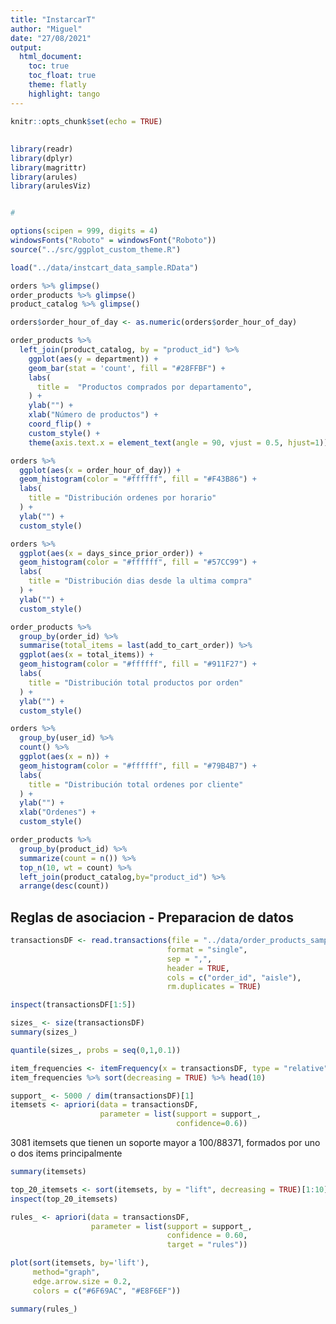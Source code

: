```yaml
---
title: "InstarcarT"
author: "Miguel"
date: "27/08/2021"
output:
  html_document:
    toc: true
    toc_float: true
    theme: flatly
    highlight: tango
---
```


```r
knitr::opts_chunk$set(echo = TRUE)
```

##
```r
library(readr)
library(dplyr)
library(magrittr)
library(arules)
library(arulesViz)


# 

options(scipen = 999, digits = 4)
windowsFonts("Roboto" = windowsFont("Roboto"))
source("../src/ggplot_custom_theme.R")

```


```r
load("../data/instcart_data_sample.RData")
```



```r
orders %>% glimpse()
order_products %>% glimpse()
product_catalog %>% glimpse()

```



```r
orders$order_hour_of_day <- as.numeric(orders$order_hour_of_day)
```

```r
order_products %>% 
  left_join(product_catalog, by = "product_id") %>% 
    ggplot(aes(y = department)) +
    geom_bar(stat = 'count', fill = "#28FFBF") +
    labs(
      title =  "Productos comprados por departamento",
    ) +
    ylab("") +
    xlab("Número de productos") +
    coord_flip() +
    custom_style() +
    theme(axis.text.x = element_text(angle = 90, vjust = 0.5, hjust=1))
```


```r
orders %>% 
  ggplot(aes(x = order_hour_of_day)) +
  geom_histogram(color = "#ffffff", fill = "#F43B86") +
  labs(
    title = "Distribución ordenes por horario"
  ) +
  ylab("") +
  custom_style()
```


```r
orders %>% 
  ggplot(aes(x = days_since_prior_order)) +
  geom_histogram(color = "#ffffff", fill = "#57CC99") +
  labs(
    title = "Distribución dias desde la ultima compra"
  ) +
  ylab("") +
  custom_style()
```


```r
order_products %>% 
  group_by(order_id) %>% 
  summarise(total_items = last(add_to_cart_order)) %>% 
  ggplot(aes(x = total_items)) +
  geom_histogram(color = "#ffffff", fill = "#911F27") +
  labs(
    title = "Distribución total productos por orden"
  ) +
  ylab("") +
  custom_style()
```

```r
orders %>% 
  group_by(user_id) %>% 
  count() %>% 
  ggplot(aes(x = n)) +
  geom_histogram(color = "#ffffff", fill = "#79B4B7") +
  labs(
    title = "Distribución total ordenes por cliente"
  ) +
  ylab("") +
  xlab("Ordenes") +
  custom_style()
```


```r
order_products %>% 
  group_by(product_id) %>% 
  summarize(count = n()) %>% 
  top_n(10, wt = count) %>%
  left_join(product_catalog,by="product_id") %>%
  arrange(desc(count)) 
```

## Reglas de asociacion - Preparacion de datos

```r
transactionsDF <- read.transactions(file = "../data/order_products_samples.csv",
                                   format = "single",
                                   sep = ",",
                                   header = TRUE,
                                   cols = c("order_id", "aisle"),
                                   rm.duplicates = TRUE)


```


```r
inspect(transactionsDF[1:5])
```


```r
sizes_ <- size(transactionsDF)
summary(sizes_)
```


```r
quantile(sizes_, probs = seq(0,1,0.1))
```



```r
item_frequencies <- itemFrequency(x = transactionsDF, type = "relative") # type = absolute para ver el num. de transacciones
item_frequencies %>% sort(decreasing = TRUE) %>% head(10)
```



```r
support_ <- 5000 / dim(transactionsDF)[1]
itemsets <- apriori(data = transactionsDF,
                    parameter = list(support = support_,
                                     confidence=0.6)) 
```

3081 itemsets que tienen un soporte mayor a 100/88371, formados por uno o dos items principalmente

```r
summary(itemsets)
```


```r
top_20_itemsets <- sort(itemsets, by = "lift", decreasing = TRUE)[1:10]
inspect(top_20_itemsets) 
```



```r
rules_ <- apriori(data = transactionsDF,
                  parameter = list(support = support_,
                                   confidence = 0.60,
                                   target = "rules"))
```

```r
plot(sort(itemsets, by='lift'),
     method="graph",
     edge.arrow.size = 0.2,
     colors = c("#6F69AC", "#E8F6EF"))

```


```r
summary(rules_)
```
